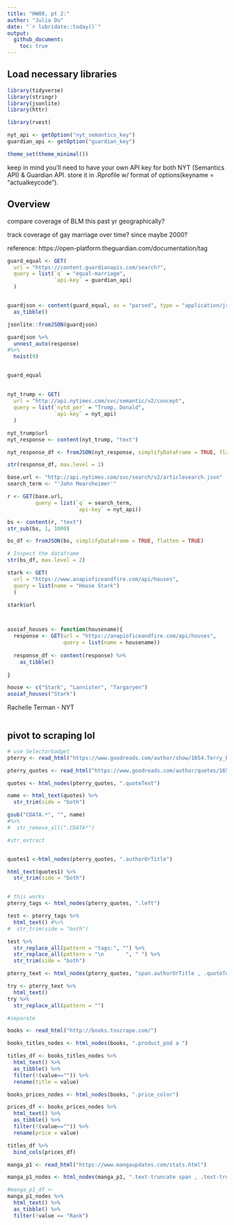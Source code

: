 ```yaml
---
title: "HW08, pt 2:"
author: "Julia Du"
date: "`r lubridate::today()`"
output: 
  github_document:
    toc: true
---
```


## Load necessary libraries

```r
library(tidyverse)
library(stringr)
library(jsonlite)
library(httr)

library(rvest)

nyt_api <- getOption("nyt_semantics_key")
guardian_api <- getOption("guardian_key")

theme_set(theme_minimal())
```

keep in mind you'll need to have your own API key for both NYT (Semantics API) & Guardian API. store it in .Rprofile w/ format of options(keyname = "actualkeycode").

## Overview
compare coverage of BLM this past yr geographically?

track coverage of gay marriage over time? since maybe 2000?

reference: https://open-platform.theguardian.com/documentation/tag

```r
guard_equal <- GET(
  url = "https://content.guardianapis.com/search?", 
  query = list(`q` = "equal-marriage", 
               `api-key` = guardian_api)
  )


guardjson <- content(guard_equal, as = "parsed", type = "application/json") %>% 
  as_tibble()

jsonlite::fromJSON(guardjson)

guardjson %>%
  unnest_auto(response)
#%>%
  hoist(9)


guard_equal 
```

## 

```r


nyt_trump <- GET(
  url = "http://api.nytimes.com/svc/semantic/v2/concept", 
  query = list(`nytd_per` = "Trump, Donald", 
               `api-key` = nyt_api)
  )

nyt_trump$url
nyt_response <- content(nyt_trump, "text")

nyt_response_df <- fromJSON(nyt_response, simplifyDataFrame = TRUE, flatten = TRUE)

str(response_df, max.level = 2)
```

```r
base.url <- "http://api.nytimes.com/svc/search/v2/articlesearch.json"
search_term <- "'John Mearsheimer'"

r <- GET(base.url, 
         query = list(`q` = search_term,
                      `api-key` = nyt_api))

bs <- content(r, "text")
str_sub(bs, 1, 1000)

bs_df <- fromJSON(bs, simplifyDataFrame = TRUE, flatten = TRUE)

# Inspect the dataframe
str(bs_df, max.level = 2)
```





```r
stark <- GET(
  url = "https://www.anapioficeandfire.com/api/houses",
  query = list(name = "House Stark")
  )

stark$url



asoiaf_houses <- function(housename){
  response <- GET(url = "https://anapioficeandfire.com/api/houses",
                  query = list(name = housename))
  
  response_df <- content(response) %>%
    as_tibble()
  
}

house <- c("Stark", "Lannister", "Targaryen")
asoiaf_houses("Stark")
```

Rachelle Terman - NYT


```r

```

## pivot to scraping lol
```r
# use SelectorGadget
pterry <- read_html("https://www.goodreads.com/author/show/1654.Terry_Pratchett")

pterry_quotes <- read_html("https://www.goodreads.com/author/quotes/1654.Terry_Pratchett")

quotes <- html_nodes(pterry_quotes, ".quoteText")

name <- html_text(quotes) %>%
  str_trim(side = "both") 

gsub("CDATA.*", "", name)
#%>%
#  str_remove_all(".CDATA*")

#str_extract


quotes1 <-html_nodes(pterry_quotes, ".authorOrTitle")

html_text(quotes1) %>%
  str_trim(side = "both")


# this works
pterry_tags <- html_nodes(pterry_quotes, ".left")

test <- pterry_tags %>%
  html_text() #%>%
#  str_trim(side = "both") 

test %>%
  str_replace_all(pattern = "tags:", "") %>%
  str_replace_all(pattern = "\n       ", " ") %>%
  str_trim(side = "both")

pterry_text <- html_nodes(pterry_quotes, "span.authorOrTitle , .quoteText")

try <- pterry_text %>%
  html_text()
try %>%
  str_replace_all(pattern = "")

#separate
```


```r
books <- read_html("http://books.toscrape.com/")

books_titles_nodes <- html_nodes(books, ".product_pod a ")

titles_df <- books_titles_nodes %>%
  html_text() %>%
  as_tibble() %>%
  filter(!(value=="")) %>%
  rename(title = value)

books_prices_nodes <- html_nodes(books, ".price_color")

prices_df <- books_prices_nodes %>%
  html_text() %>%
  as_tibble() %>%
  filter(!(value=="")) %>%
  rename(price = value)

titles_df %>%
  bind_cols(prices_df)
```
```r
manga_p1 <- read_html("https://www.mangaupdates.com/stats.html")

manga_p1_nodes <- html_nodes(manga_p1, ".text-truncate span , .text-truncate u, #main_content .text.text-center")

#manga_p1_df <- 
manga_p1_nodes %>%
  html_text() %>%
  as_tibble() %>%
  filter(!value == "Rank")



```





